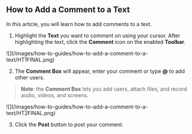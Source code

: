 ## How to Add a Comment to a Text

In this article, you will learn how to add comments to a text.

1. Highlight the **Text** you want to comment on using your cursor. After highlighting the text, click the **Comment** icon on the enabled **Toolbar**.

<Frame>
![](/images/how-to-guides/how-to-add-a-comment-to-a-text/HT1FINAL.png)
</Frame>

2. The **Comment Box** will appear, enter your comment or type **@** to add other users.

> **Note**: the **Comment Box** lets you add users, attach files, and record audio, videos, and screens.

<Frame>
![](/images/how-to-guides/how-to-add-a-comment-to-a-text/HT2FINAL.png)
</Frame>

3. Click the **Post** button to post your comment.

